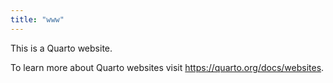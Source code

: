 ```yaml
---
title: "www"
---
```


This is a Quarto website.

To learn more about Quarto websites visit <https://quarto.org/docs/websites>.
